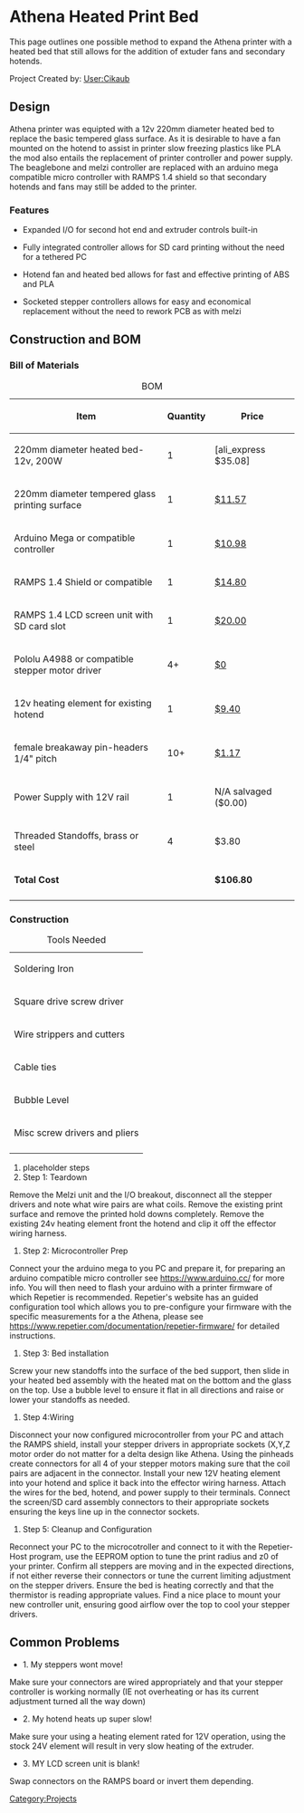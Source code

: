 {{777}}

=Athena Heated Print Bed=

This page outlines one possible method to expand the Athena printer with a heated bed that still allows for the addition of extuder fans and secondary hotends. 

Project Created by: [[User:Cikaub]]

<!--[[Image: placeholder.jpg | 300px | The final assembled heated bed]]-->

==Design==
Athena printer was equipted with a 12v 220mm diameter heated bed to replace the basic tempered glass surface. As it is desirable to have a fan mounted on the hotend to assist in printer slow freezing plastics like PLA the mod also entails the replacement of printer controller and power supply. The beaglebone and melzi controller are replaced with an arduino mega compatible micro controller with RAMPS 1.4 shield so that secondary hotends and fans may still be added to the printer.

===Features===
*Expanded I/O for second hot end and extruder controls built-in

*Fully integrated controller allows for SD card printing without the need for a tethered PC 

*Hotend fan and heated bed allows for fast and effective printing of ABS and PLA

*Socketed stepper controllers allows for easy and economical replacement without the need to rework PCB as with melzi

==Construction and BOM==

===Bill of Materials===

{|class="wikitable" style="margin:auto"
|+BOM
!Item
!Quantity
!Price
|-
|220mm diameter heated bed- 12v, 200W
|1
|[ali_express $35.08]
|-
|220mm diameter  tempered glass printing surface
|1
|[http://www.ebay.com/usr/958eshop?_trksid=p2057872.m2749.l2754 $11.57]
|-
|Arduino Mega or compatible controller
|1
|[http://www.ebay.com/itm/USA-SHIP-MEGA-2560-R3-Board-ATmega2560-16AU-CH340G-USB-Cable-for-Arduino-/222252152478?hash=item33bf42b69e:g:oUMAAOSwzaJX3BV- $10.98]
|-
|RAMPS 1.4 Shield or compatible
|1
|[http://www.ebay.com/itm/RAMPS-1-4-V1-4-3D-PRINTER-Shield-CONTROLLER-5x-A4988-2A-Drivers-Heat-sinks-/321994296092?hash=item4af85b0b1c:g:4~kAAOSwzhVWrYuj $14.80]
|-
|RAMPS 1.4 LCD screen unit with SD card slot
|1
|[http://www.ebay.com/itm/LCD-2004-Smart-Display-Controller-with-SD-Slot-for-RAMPS-1-4-RepRap-3D-Printer-/141938740733?hash=item210c354dfd:g:uMAAAOSwyQtVn5gJ $20.00]
|-
|Pololu A4988 or compatible stepper motor driver 
|4+
|[http://www.ebay.com/itm/RAMPS-1-4-V1-4-3D-PRINTER-Shield-CONTROLLER-5x-A4988-2A-Drivers-Heat-sinks-/321994296092?hash=item4af85b0b1c:g:4~kAAOSwzhVWrYuj $0]
|-
|12v heating element for existing hotend
|1
|[http://www.ebay.com/itm/10x-3D-Printer-Ceramic-Cartridge-Heater-12V-24V-40W-Heating-Element-for-Hotend-/222201820413?var=&hash=item33bc42b4fd:m:mpcnyoxt_wivAq3AOcERcSw $9.40]
|-
|female breakaway pin-headers 1/4" pitch
|10+
|[http://www.ebay.com/itm/10Pcs-1x40-Pin-2-54mm-Pitch-Straight-Single-Row-PCB-Female-Pin-Headers-LW-SZUS-/181933265527?hash=item2a5c115277:g:TakAAOSwiwVWT08P $1.17]
|-
|Power Supply with 12V rail
|1
|N/A salvaged ($0.00)
|-
|Threaded Standoffs, brass or steel
|4
|$3.80
|-
|'''Total Cost'''
|
|'''$106.80'''
|-
|}

===Construction===

{|class="wikitable" style="margin:auto"
|+Tools Needed
|-
|Soldering Iron
|-
|Square drive screw driver 
|-
|Wire strippers and cutters
|-
|Cable ties 
|-
|Bubble Level
|-
|Misc screw drivers and pliers 
|-
|}

#placeholder steps
#Step 1: Teardown
Remove the Melzi unit and the I/O breakout, disconnect all the stepper drivers and note what wire pairs are what coils. Remove the existing print surface and remove the printed hold downs completely. Remove the existing 24v heating element front the hotend and clip it off the effector wiring harness. 
#Step 2: Microcontroller Prep
Connect your the arduino mega to you PC and prepare it, for preparing an arduino compatible micro controller see https://www.arduino.cc/ for more info. You will then need to flash your arduino with a printer firmware of which Repetier is recommended. Repetier's website has an guided configuration tool which allows you to pre-configure your firmware with the specific measurements for a the Athena, please see https://www.repetier.com/documentation/repetier-firmware/ for detailed instructions. 
#Step 3: Bed installation
Screw your new standoffs into the surface of the bed support, then slide in your heated bed assembly with the heated mat on the bottom and the glass on the top. Use a bubble level to ensure it flat in all directions and raise or lower your standoffs as needed.
#Step 4:Wiring
Disconnect your now configured microcontroller from your PC and attach the RAMPS shield, install your stepper drivers in appropriate sockets (X,Y,Z motor order do not matter for a delta design like Athena. Using the pinheads create connectors for all 4 of your stepper motors making sure that the coil pairs are adjacent in the connector. Install your new 12V heating element into your hotend and splice it back into the effector wiring harness. Attach the wires for the bed, hotend, and power supply to their terminals. Connect the screen/SD card assembly connectors to their appropriate sockets ensuring the keys line up in the connector sockets.
#Step 5: Cleanup and Configuration
Reconnect your PC to the microcotroller and connect to it with the Repetier-Host program, use the EEPROM option to tune the print radius and z0 of your printer. Confirm all steppers are moving and in the expected directions, if not either reverse their connectors or tune the current limiting adjustment on the stepper drivers. Ensure the bed is heating correctly and that the thermistor is reading appropriate values. Find a nice place to mount your new controller unit, ensuring good airflow over the top to cool your stepper drivers.
 



==Common Problems==
*1. My steppers wont move! 
Make sure your connectors are wired appropriately and that your stepper controller is working normally (IE not overheating or has its current adjustment turned all the way down)
*2. My hotend heats up super slow!
Make sure your using a heating element rated for 12V operation, using the stock 24V element will result in very slow heating of the extruder.
*3. MY LCD screen unit is blank!
Swap connectors on the RAMPS board or invert them depending. 

<!-- Don't change the next line unless you intend to change the categorization -->
<!-- Do add additional, appropriate categories.  See http://www.appropedia.org/Appropedia:CategoryTree for ideas. -->
[[Category:Projects]]